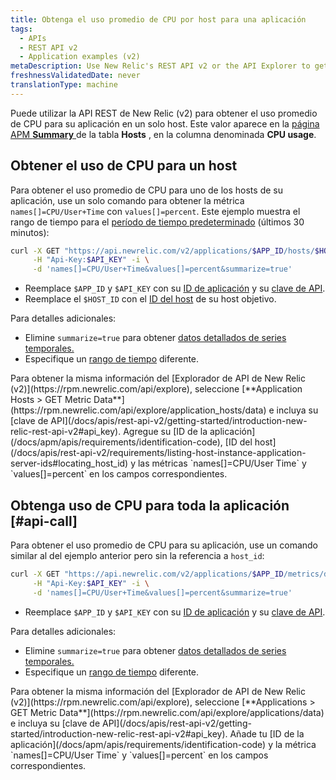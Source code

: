 ```yaml
---
title: Obtenga el uso promedio de CPU por host para una aplicación
tags:
  - APIs
  - REST API v2
  - Application examples (v2)
metaDescription: Use New Relic's REST API v2 or the API Explorer to get average CPU usage per by host.
freshnessValidatedDate: never
translationType: machine
---
```


Puede utilizar la API REST de New Relic (v2) para obtener el uso promedio de CPU para su aplicación en un solo host. Este valor aparece en la [página APM <DNT>**Summary**</DNT> ](/docs/apm/applications-menu/monitoring/apm-overview-page)de la tabla <DNT>**Hosts**</DNT> , en la columna denominada <DNT>**CPU usage**</DNT>.

## Obtener el uso de CPU para un host

Para obtener el uso promedio de CPU para uno de los hosts de su aplicación, use un solo comando para obtener la métrica `names[]=CPU/User+Time` con `values[]=percent`. Este ejemplo muestra el rango de tiempo para el [período de tiempo predeterminado](/docs/apis/rest-api-v2/requirements/specifying-time-range-v2) (últimos 30 minutos):

```bash
curl -X GET "https://api.newrelic.com/v2/applications/$APP_ID/hosts/$HOST_ID/metrics/data.json" \
     -H "Api-Key:$API_KEY" -i \
     -d 'names[]=CPU/User+Time&values[]=percent&summarize=true'
```

* Reemplace `$APP_ID` y `$API_KEY` con su [ID de aplicación](/docs/apm/apis/requirements/identification-code) y su [clave de API](/docs/apis/rest-api-v2/getting-started/introduction-new-relic-rest-api-v2#api_key).
* Reemplace el `$HOST_ID` con el [ID del host](/docs/apis/rest-api-v2/requirements/listing-host-instance-application-server-ids#locating_host_id) de su host objetivo.

Para detalles adicionales:

* Elimine `summarize=true` para obtener [datos detallados de series temporales.](/docs/apis/rest-api-v2/requirements/calculating-average-metric-values-summarize)
* Especifique un [rango de tiempo](/docs/apis/rest-api-v2/requirements/specifying-time-range-v2) diferente.

<Callout variant="tip">
  Para obtener la misma información del [Explorador de API de New Relic (v2)](https://rpm.newrelic.com/api/explore), seleccione [<DNT>**Application Hosts > GET Metric Data**</DNT>](https://rpm.newrelic.com/api/explore/application_hosts/data) e incluya su [clave de API](/docs/apis/rest-api-v2/getting-started/introduction-new-relic-rest-api-v2#api_key). Agregue su [ID de la aplicación](/docs/apm/apis/requirements/identification-code), [ID del host](/docs/apis/rest-api-v2/requirements/listing-host-instance-application-server-ids#locating_host_id) y las métricas `names[]=CPU/User Time` y `values[]=percent` en los campos correspondientes.
</Callout>

## Obtenga uso de CPU para toda la aplicación [#api-call]

Para obtener el uso promedio de CPU para su aplicación, use un comando similar al del ejemplo anterior pero sin la referencia a `host_id`:

```bash
curl -X GET "https://api.newrelic.com/v2/applications/$APP_ID/metrics/data.json" \
     -H "Api-Key:$API_KEY" -i \
     -d 'names[]=CPU/User+Time&values[]=percent&summarize=true'
```

* Reemplace `$APP_ID` y `$API_KEY` con su [ID de aplicación](/docs/apm/apis/requirements/identification-code) y su [clave de API](/docs/apis/rest-api-v2/getting-started/introduction-new-relic-rest-api-v2#api_key).

Para detalles adicionales:

* Elimine `summarize=true` para obtener [datos detallados de series temporales.](/docs/apis/rest-api-v2/requirements/calculating-average-metric-values-summarize)
* Especifique un [rango de tiempo](/docs/apis/rest-api-v2/requirements/specifying-time-range-v2) diferente.

<Callout variant="tip">
  Para obtener la misma información del [Explorador de API de New Relic (v2)](https://rpm.newrelic.com/api/explore), seleccione [<DNT>**Applications > GET Metric Data**</DNT>](https://rpm.newrelic.com/api/explore/applications/data) e incluya su [clave de API](/docs/apis/rest-api-v2/getting-started/introduction-new-relic-rest-api-v2#api_key). Añade tu [ID de la aplicación](/docs/apm/apis/requirements/identification-code) y la métrica `names[]=CPU/User Time` y `values[]=percent` en los campos correspondientes.
</Callout>